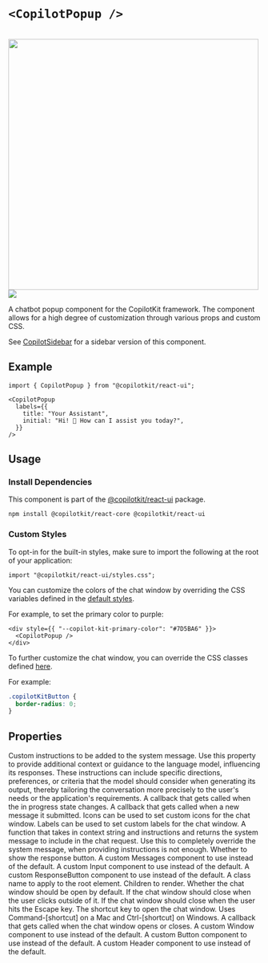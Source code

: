 
# `<CopilotPopup />`

<br/>
<img src="/images/CopilotPopup.gif" width="500" />
<img referrerPolicy="no-referrer-when-downgrade" src="https://static.scarf.sh/a.png?x-pxid=a9b290bb-38f9-4518-ac3b-8f54fdbf43be" />

A chatbot popup component for the CopilotKit framework. The component allows for a high degree
of customization through various props and custom CSS.
 
See [CopilotSidebar](/reference/components/CopilotSidebar) for a sidebar version of this component.

## Example

```tsx
import { CopilotPopup } from "@copilotkit/react-ui";

<CopilotPopup
  labels={{
    title: "Your Assistant",
    initial: "Hi! 👋 How can I assist you today?",
  }}
/>
```

## Usage

### Install Dependencies

This component is part of the [@copilotkit/react-ui](https://npmjs.com/package/@copilotkit/react-ui) package.

```shell npm2yarn \"@copilotkit/react-ui"\
npm install @copilotkit/react-core @copilotkit/react-ui
```

### Custom Styles

To opt-in for the built-in styles, make sure to import the following at the root of your application:

```tsx
import "@copilotkit/react-ui/styles.css";
```

You can customize the colors of the chat window by overriding the CSS variables
defined in the [default styles](https://github.com/CopilotKit/CopilotKit/blob/main/CopilotKit/packages/react-ui/src/css/colors.css).
 
For example, to set the primary color to purple:
 
```tsx
<div style={{ "--copilot-kit-primary-color": "#7D5BA6" }}>
  <CopilotPopup />
</div>
```
 
To further customize the chat window, you can override the CSS classes defined
[here](https://github.com/CopilotKit/CopilotKit/blob/main/CopilotKit/packages/react-ui/src/css/).
 
For example:
 
```css
.copilotKitButton {
  border-radius: 0;
}
```

## Properties

<PropertyReference name="instructions" type="string" >
Custom instructions to be added to the system message. Use this property to
  provide additional context or guidance to the language model, influencing
  its responses. These instructions can include specific directions,
  preferences, or criteria that the model should consider when generating
  its output, thereby tailoring the conversation more precisely to the
  user's needs or the application's requirements.
</PropertyReference>

<PropertyReference name="onInProgress" type="(inProgress: boolean) => void" >
A callback that gets called when the in progress state changes.
</PropertyReference>

<PropertyReference name="onSubmitMessage" type="(message: string) => void" >
A callback that gets called when a new message it submitted.
</PropertyReference>

<PropertyReference name="icons" type="CopilotChatIcons" >
Icons can be used to set custom icons for the chat window.
</PropertyReference>

<PropertyReference name="labels" type="CopilotChatLabels" >
Labels can be used to set custom labels for the chat window.
</PropertyReference>

<PropertyReference name="makeSystemMessage" type="SystemMessageFunction" >
A function that takes in context string and instructions and returns
  the system message to include in the chat request.
  Use this to completely override the system message, when providing
  instructions is not enough.
</PropertyReference>

<PropertyReference name="showResponseButton" type="boolean" >
Whether to show the response button.
</PropertyReference>

<PropertyReference name="Messages" type="React.ComponentType<MessagesProps>" >
A custom Messages component to use instead of the default.
</PropertyReference>

<PropertyReference name="Input" type="React.ComponentType<InputProps>" >
A custom Input component to use instead of the default.
</PropertyReference>

<PropertyReference name="ResponseButton" type="React.ComponentType<ResponseButtonProps>" >
A custom ResponseButton component to use instead of the default.
</PropertyReference>

<PropertyReference name="className" type="string" >
A class name to apply to the root element.
</PropertyReference>

<PropertyReference name="children" type="React.ReactNode" >
Children to render.
</PropertyReference>

<PropertyReference name="defaultOpen" type="boolean" >
Whether the chat window should be open by default.
</PropertyReference>

<PropertyReference name="clickOutsideToClose" type="boolean" >
If the chat window should close when the user clicks outside of it.
</PropertyReference>

<PropertyReference name="hitEscapeToClose" type="boolean" >
If the chat window should close when the user hits the Escape key.
</PropertyReference>

<PropertyReference name="shortcut" type="string" >
The shortcut key to open the chat window.
  Uses Command-[shortcut] on a Mac and Ctrl-[shortcut] on Windows.
</PropertyReference>

<PropertyReference name="onSetOpen" type="(open: boolean) => void" >
A callback that gets called when the chat window opens or closes.
</PropertyReference>

<PropertyReference name="Window" type="React.ComponentType<WindowProps>" >
A custom Window component to use instead of the default.
</PropertyReference>

<PropertyReference name="Button" type="React.ComponentType<ButtonProps>" >
A custom Button component to use instead of the default.
</PropertyReference>

<PropertyReference name="Header" type="React.ComponentType<HeaderProps>" >
A custom Header component to use instead of the default.
</PropertyReference>

